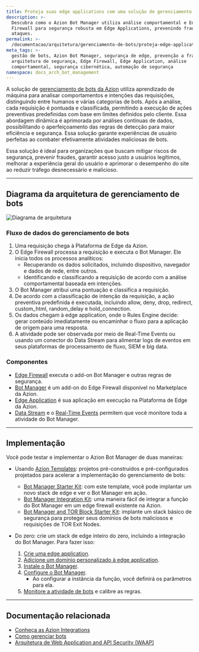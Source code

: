 ```yaml
---
title: Proteja suas edge applications com uma solução de gerenciamento de bots
description: >-
  Descubra como o Azion Bot Manager utiliza análise comportamental e Edge
  Firewall para segurança robusta em Edge Applications, prevenindo fraudes e
  ataques.
permalink: >-
  /documentacao/arquitetura/gerenciamento-de-bots/proteja-edge-applications-com-bot-management/
meta_tags: >-
  gestão de bots, Azion Bot Manager, segurança de edge, prevenção a fraudes,
  arquitetura de segurança, Edge Firewall, Edge Application, análise
  comportamental, segurança cibernética, automação de segurança
namespace: docs_arch_bot_management
---
```


A solução de [gerenciamento de bots da Azion](https://www.azion.com/pt-br/solucoes/gerenciamento-de-bots/) utiliza aprendizado de máquina para analisar comportamentos e intenções das requisições, distinguindo entre humanos e várias categorias de bots. Após a análise, cada requisição é pontuada e classificada, permitindo a execução de ações preventivas predefinidas com base em limites definidos pelo cliente. Essa abordagem dinâmica é aprimorada por análises contínuas de dados, possibilitando o aperfeiçoamento das regras de detecção para maior eficiência e segurança. Essa solução garante experiências de usuário perfeitas ao combater efetivamente atividades maliciosas de bots.

Essa solução é ideal para organizações que buscam mitigar riscos de segurança, prevenir fraudes, garantir acesso justo a usuários legítimos, melhorar a experiência geral do usuário e aprimorar o desempenho do site ao reduzir tráfego desnecessário e malicioso.

---

## Diagrama da arquitetura de gerenciamento de bots

![Diagrama de arquitetura](/assets/docs/images/uploads/diagram-bot-management.png)

### Fluxo de dados do gerenciamento de bots

1. Uma requisição chega à Plataforma de Edge da Azion.
2. O Edge Firewall processa a requisição e executa o Bot Manager. Ele inicia todos os processos analíticos:
    - Recuperando os dados solicitados, incluindo dispositivo, navegador e dados de rede, entre outros.
    - Identificando e classificando a requisição de acordo com a análise comportamental baseada em intenções.
3. O Bot Manager atribui uma pontuação e classifica a requisição.
4. De acordo com a classificação de intenção da requisição, a ação preventiva predefinida é executada, incluindo allow, deny, drop, redirect, custom_html, random_delay e hold_connection.
5. Os dados chegam à edge application, onde o Rules Engine decide: gerar conteúdo imediatamente ou encaminhar o fluxo para a aplicação de origem para uma resposta.
6. A atividade pode ser observada por meio de Real-Time Events ou usando um conector do Data Stream para alimentar logs de eventos em seus plataformas de processamento de fluxo, SIEM e big data.

### Componentes

- [Edge Firewall](/pt-br/documentacao/produtos/secure/edge-firewall/) executa o add-on Bot Manager e outras regras de segurança.
- [Bot Manager](/pt-br/documentacao/produtos/guias/bot-manager/) é um add-on do Edge Firewall disponível no Marketplace da Azion.
- [Edge Application](/pt-br/documentacao/produtos/build/edge-application/) é sua aplicação em execução na Plataforma de Edge da Azion.
- [Data Stream](/pt-br/documentacao/produtos/observe/data-stream/) e o [Real-Time Events](/pt-br/documentacao/produtos/observe/real-time-metrics/) permitem que você monitore toda a atividade do Bot Manager.

---

## Implementação

Você pode testar e implementar o Azion Bot Manager de duas maneiras:

- Usando [Azion Templates](/pt-br/documentacao/produtos/marketplace/templates/): projetos pré-construídos e pré-configurados projetados para acelerar a implementação do gerenciamento de bots:
    - [Bot Manager Starter Kit](/pt-br/documentacao/produtos/guias/bot-manager-starter-kit/): com este template, você pode implantar um novo stack de edge e ver o Bot Manager em ação.
    - [Bot Manager Integration Kit](/pt-br/documentacao/produtos/guias/bot-manager-integration-kit/): uma maneira fácil de integrar a função do Bot Manager em um edge firewall existente na Azion.
    - [Bot Manager and TOR Block Starter Kit](/pt-br/documentacao/produtos/guias/bot-manager-and-tor-block-starter-kit/): implante um stack básico de segurança para proteger seus domínios de bots maliciosos e requisições de TOR Exit Nodes.

- Do zero: crie um stack de edge inteiro do zero, incluindo a integração do Bot Manager. Para fazer isso:
    1. [Crie uma edge application](/pt-br/documentacao/produtos/guias/build/criar-uma-aplicacao/).
    2. [Adicione um domínio personalizado à edge application](/pt-br/documentacao/produtos/guias/configurar-dominio/).
    3. [Instale o Bot Manager](/pt-br/documentacao/produtos/guias/bot-manager/).
    4. [Configure o Bot Manager](/pt-br/documentacao/produtos/guias/bot-manager/#configure-a-integracao).
        - Ao configurar a instância da função, você definirá os parâmetros para ela.
    5. [Monitore a atividade de bots](/pt-br/documentacao/produtos/observe/data-stream/primeiros-passos/) e calibre as regras.

---

## Documentação relacionada

- [Conheça as Azion Integrations](/pt-br/documentacao/produtos/marketplace/integracoes/)
- [Como gerenciar bots](/pt-br/documentacao/produtos/guias/secure/gerenciar-bots/)
- [Arquitetura de Web Application and API Security (WAAP) ](/pt-br/documentacao/arquitetura/edge-firewall/web-application-and-api-protection-waap/)
